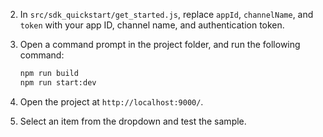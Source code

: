 <PlatformWrapper platform="web">

2. In `src/sdk_quickstart/get_started.js`, replace `appId`, `channelName`, and `token` with your app ID, channel
  name, and authentication token.


1. Open a command prompt in the project folder, and run the following command:

    ``` bash
    npm run build
    npm run start:dev
    ```

1. Open the project at `http://localhost:9000/`.

1. Select an item from the dropdown and test the sample.


</PlatformWrapper>